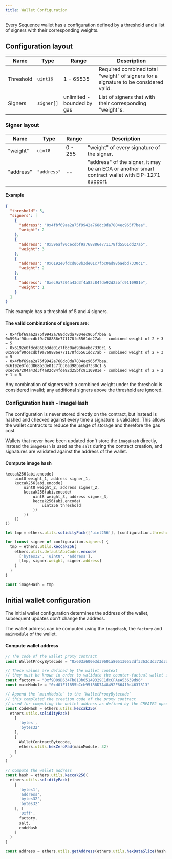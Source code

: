 ```yaml
---
title: Wallet Configuration
---
```


Every Sequence wallet has a configuration defined by a threshold and a list of signers with their corresponding weights.

## Configuration layout

| Name      | Type       | Range                      | Description                                                                       |
|-----------|------------|----------------------------|-----------------------------------------------------------------------------------|
| Threshold | `uint16`   | 1 - 65535                  | Required combined total "weight" of signers for a signature to be considered valid. |
| Signers   | `signer[]` | unlimited - bounded by gas | List of signers that with their corresponding "weight"s.                            |

### Signer layout

| Name    | Type      | Range   | Description                                                                                     |
|---------|-----------|---------|-------------------------------------------------------------------------------------------------|
| "weight"  | `uint8`   | 0 - 255 | "weight" of every signature of the signer.                                                        |
| "address" | `"address"` | --      | "address" of the signer, it may be an EOA or another smart contract wallet with EIP-1271 support. |

#### Example

```json
{
  "threshold": 5,
  "signers": [
    {
      "address": "0x4fbf69aa2a75f9942a768dc8da7804ec965f7bea",
      "weight": 2
    },
    {
      "address": "0x596af90cecdbf9a768886e771178fd5561dd27ab",
      "weight": 3
    },
    {
      "address": "0x6192e0fdcd868b3de01c7fbc0ad98baebd7330c1",
      "weight": 2
    },
    {
      "address": "0xec9a7204a43d3f4a82c84fde92d25bfc9110981e",
      "weight": 1
    }
  ]
}
```
This example has a threshold of 5 and 4 signers.

#### The valid combinations of signers are:

```
- 0x4fbf69aa2a75f9942a768dc8da7804ec965f7bea & 0x596af90cecdbf9a768886e771178fd5561dd27ab - combined weight of 2 + 3 = 5
- 0x6192e0fdcd868b3de01c7fbc0ad98baebd7330c1 & 0x596af90cecdbf9a768886e771178fd5561dd27ab - combined weight of 2 + 3 = 5
- 0x4fbf69aa2a75f9942a768dc8da7804ec965f7bea, 0x6192e0fdcd868b3de01c7fbc0ad98baebd7330c1 & 0xec9a7204a43d3f4a82c84fde92d25bfc9110981e - combined weight of 2 + 2 + 1 = 5
```

Any combination of signers with a combined weight under the threshold is considered invalid; any additional signers above the threshold are ignored.

### Configuration hash - ImageHash

The configuration is never stored directly on the contract, but instead is hashed and checked against every time a signature is validated. This allows the wallet contracts to reduce the usage of storage and therefore the gas cost.

Wallets that never have been updated don't store the `imageHash` directly, instead the `imageHash` is used as the `salt` during the contract creation, and signatures are validated against the address of the wallet.

#### Compute image hash

<CodeGroup>

```solidity solidity
keccak256(abi.encode(
    uint8 weight_1, address signer_1,
    keccak256(abi.encode(
        uint8 weight_2, address signer_2,
        keccak256(abi.encode(
            uint8 weight_3, address signer_3,
            keccak256(abi.encode(
                uint256 threshold
            ))
        ))
    ))
))
```

```js javascript
let tmp = ethers.utils.solidityPack(['uint256'], [configuration.threshold])

for (const signer of configuration.signers) {
  tmp = ethers.utils.keccak256(
    ethers.utils.defaultAbiCoder.encode(
      ['bytes32', 'uint8', 'address'],
      [tmp, signer.weight, signer.address]
    )
  )
}

const imageHash = tmp
```
</CodeGroup>

## Initial wallet configuration

The initial wallet configuration determines the address of the wallet, subsequent updates don't change the address.

The wallet address can be computed using the `imageHash`, the `factory` and `mainModule` of the wallet.

#### Compute wallet address

```js
// The code of the wallet proxy contract
const WalletProxyBytecode = "0x603a600e3d39601a805130553df3363d3d373d3d3d363d30545af43d82803e903d91601857fd5bf3"

// These values are defined by the wallet context
// they must be known in order to validate the counter-factual wallet imageHash
const factory = "0xf9D09D634Fb818b05149329C1dcCFAeA53639d96"
const mainModule = "0xd01F11855bCcb95f88D7A48492F66410d4637313"

// Append the `mainModule` to the `WalletProxyBytecode`
// this completed the creation code of the proxy contract
// used for computing the wallet address as defined by the CREATE2 opcode
const codeHash = ethers.utils.keccak256(
  ethers.utils.solidityPack(
    [
      'bytes',
      'bytes32'
    ],
    [
      WalletContractBytecode,
      ethers.utils.hexZeroPad(mainModule, 32)
    ]
  )
)

// Compute the wallet address
const hash = ethers.utils.keccak256(
  ethers.utils.solidityPack(
    [
      'bytes1',
      'address',
      'bytes32',
      'bytes32'
    ], [
      '0xff',
      factory,
      salt,
      codeHash
    ]
  )
)

const address = ethers.utils.getAddress(ethers.utils.hexDataSlice(hash, 12))
```
